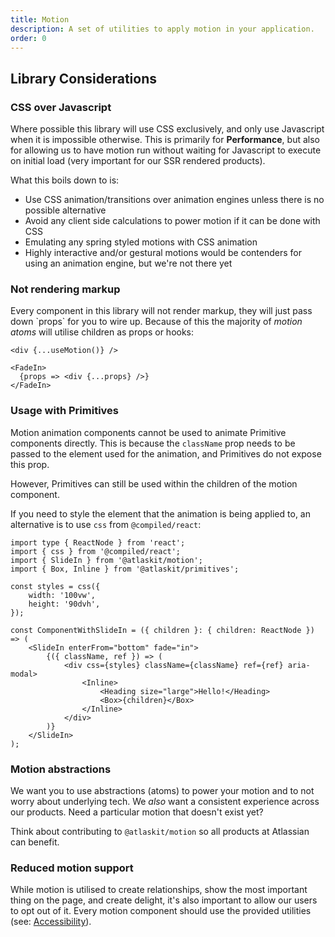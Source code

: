 ```yaml
---
title: Motion
description: A set of utilities to apply motion in your application.
order: 0
---
```


## Library Considerations

### CSS over Javascript

Where possible this library will use CSS exclusively, and only use Javascript when it is impossible
otherwise. This is primarily for **Performance**, but also for allowing us to have motion run
without waiting for Javascript to execute on initial load (very important for our SSR rendered
products).

What this boils down to is:

- Use CSS animation/transitions over animation engines unless there is no possible alternative
- Avoid any client side calculations to power motion if it can be done with CSS
- Emulating any spring styled motions with CSS animation
- Highly interactive and/or gestural motions would be contenders for using an animation engine, but
  we're not there yet

### Not rendering markup

Every component in this library will not render markup, they will just pass down \`props\` for you
to wire up. Because of this the majority of _motion atoms_ will utilise children as props or hooks:

```
<div {...useMotion()} />
```

```
<FadeIn>
  {props => <div {...props} />}
</FadeIn>
```

### Usage with Primitives

Motion animation components cannot be used to animate Primitive components directly. This is because
the `className` prop needs to be passed to the element used for the animation, and Primitives do not
expose this prop.

However, Primitives can still be used within the children of the motion component.

If you need to style the element that the animation is being applied to, an alternative is to use
`css` from `@compiled/react`:

```tsx
import type { ReactNode } from 'react';
import { css } from '@compiled/react';
import { SlideIn } from '@atlaskit/motion';
import { Box, Inline } from '@atlaskit/primitives';

const styles = css({
	width: '100vw',
	height: '90dvh',
});

const ComponentWithSlideIn = ({ children }: { children: ReactNode }) => (
	<SlideIn enterFrom="bottom" fade="in">
		{({ className, ref }) => (
			<div css={styles} className={className} ref={ref} aria-modal>
				<Inline>
					<Heading size="large">Hello!</Heading>
					<Box>{children}</Box>
				</Inline>
			</div>
		)}
	</SlideIn>
);
```

### Motion abstractions

We want you to use abstractions (atoms) to power your motion and to not worry about underlying tech.
We _also_ want a consistent experience across our products. Need a particular motion that doesn't
exist yet?

Think about contributing to `@atlaskit/motion` so all products at Atlassian can benefit.

### Reduced motion support

While motion is utilised to create relationships, show the most important thing on the page, and
create delight, it's also important to allow our users to opt out of it. Every motion component
should use the provided utilities (see: [Accessibility](/components/motion/accessibility)).
